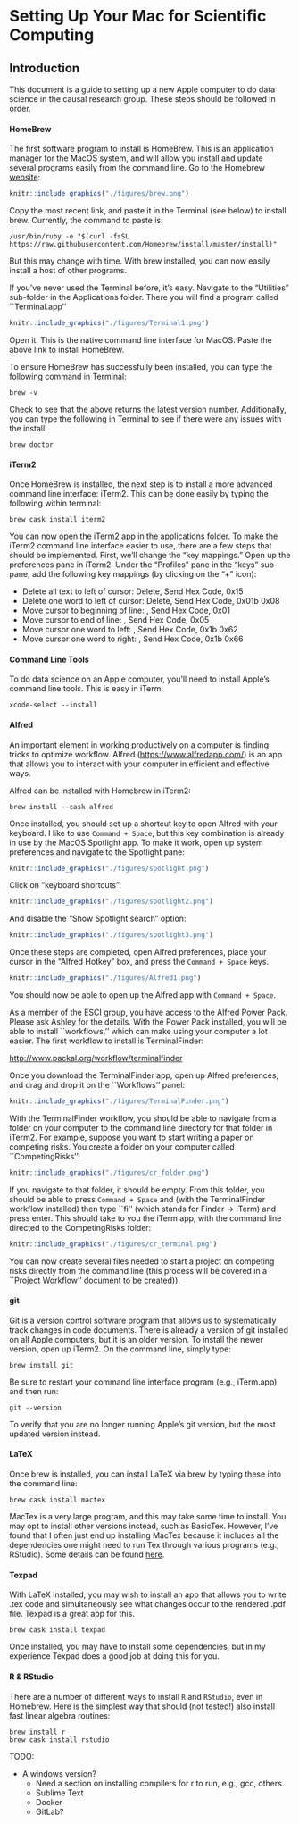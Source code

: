 
<br>
<br>
<br>

# Setting Up Your Mac for Scientific Computing

## Introduction

This document is a guide to setting up a new Apple computer to do data science in the causal research group. These steps should be followed in order.

#### HomeBrew

The first software program to install is HomeBrew. This is an application manager for the MacOS system, and will allow you install and update several programs easily from the command line. Go to the Homebrew [website](https://brew.sh/):

```r
knitr::include_graphics("./figures/brew.png")
```

Copy the most recent link, and paste it in the Terminal (see below) to install brew. Currently, the command to paste is:

```{}
/usr/bin/ruby -e "$(curl -fsSL https://raw.githubusercontent.com/Homebrew/install/master/install)"
```

But this may change with time. With brew installed, you can now easily install a host of other programs.

If you've never used the Terminal before, it's easy. Navigate to the "Utilities" sub-folder in the Applications folder. There you will find a program called ``Terminal.app'' 

```r
knitr::include_graphics("./figures/Terminal1.png")
```

Open it. This is the native command line interface for MacOS. Paste the above link to install HomeBrew.

To ensure HomeBrew has successfully been installed, you can type the following command in Terminal:
```{}
brew -v
```

Check to see that the above returns the latest version number. Additionally, you can type the following in Terminal to see if there were any issues with the install.

```{}
brew doctor
```

#### iTerm2

Once HomeBrew is installed, the next step is to install a more advanced command line interface: iTerm2. This can be done easily by typing the following within terminal:

```{}
brew cask install iterm2
```

You can now open the iTerm2 app in the applications folder. To make the iTerm2 command line interface easier to use, there are a few steps that should be implemented. First, we'll change the "key mappings." Open up the preferences pane in iTerm2. Under the "Profiles" pane in the "keys" sub-pane, add the following key mappings (by clicking on the "+" icon): 

  - Delete all text to left of cursor: \cmd Delete, Send Hex Code, 0x15 
  - Delete one word to left of cursor: \Alt Delete, Send Hex Code, 0x01b 0x08 
  - Move cursor to beginning of line: \cmd \arrowkey{<}, Send Hex Code, 0x01 
  - Move cursor to end of line: \cmd \arrowkey{>}, Send Hex Code, 0x05 
  - Move cursor one word to left: \Alt \arrowkey{<}, Send Hex Code, 0x1b 0x62 
  - Move cursor one word to right: \Alt \arrowkey{>}, Send Hex Code, 0x1b 0x66 

#### Command Line Tools

To do data science on an Apple computer, you'll need to install Apple's command line tools. This is easy in iTerm:

```{}
xcode-select --install
```

#### Alfred

An important element in working productively on a computer is finding tricks to optimize workflow. Alfred ([https://www.alfredapp.com/](https://www.alfredapp.com/)) is an app that allows you to interact with your computer in efficient and effective ways.

Alfred can be installed with Homebrew in iTerm2:

```{}
brew install --cask alfred
```

Once installed, you should set up a shortcut key to open Alfred with your keyboard. I like to use `Command + Space`, but this key combination is already in use by the MacOS Spotlight app. To make it work, open up system preferences and navigate to the Spotlight pane:

```r
knitr::include_graphics("./figures/spotlight.png")
```

Click on "keyboard shortcuts":

```r
knitr::include_graphics("./figures/spotlight2.png")
```

And disable the "Show Spotlight search" option:

```r
knitr::include_graphics("./figures/spotlight3.png")
```

Once these steps are completed, open Alfred preferences, place your cursor in the "Alfred Hotkey" box, and press the `Command + Space` keys. 

```r
knitr::include_graphics("./figures/Alfred1.png")
```

You should now be able to open up the Alfred app with `Command + Space`.

As a member of the ESCI group, you have access to the Alfred Power Pack. Please ask Ashley for the details. With the Power Pack installed, you will be able to install ``workflows,'' which can make using your computer a lot easier. The first workflow to install is TerminalFinder:


[http://www.packal.org/workflow/terminalfinder](http://www.packal.org/workflow/terminalfinder)

Once you download the TerminalFinder app, open up Alfred preferences, and drag and drop it on the ``Workflows'' panel:  

```r
knitr::include_graphics("./figures/TerminalFinder.png")
```

With the TerminalFinder workflow, you should be able to navigate from a folder on your computer to the command line directory for that folder in iTerm2. For example, suppose you want to start writing a paper on competing risks. You create a folder on your computer called ``CompetingRisks'':
```r
knitr::include_graphics("./figures/cr_folder.png")
```

If you navigate to that folder, it should be empty. From this folder, you should be able to press `Command + Space` and (with the TerminalFinder workflow installed) then type ``fi'' (which stands for Finder $\rightarrow$ iTerm) and press enter. This should take to you the iTerm app, with the command line directed to the CompetingRisks folder:
```r
knitr::include_graphics("./figures/cr_terminal.png")
```

You can now create several files needed to start a project on competing risks directly from the command line (this process will be covered in a ``Project Workflow'' document to be created)).

#### git

Git is a version control software program that allows us to systematically track changes in code documents. There is already a version of git installed on all Apple computers, but it is an older version. To install the newer version, open up iTerm2. On the command line, simply type:

```{}
brew install git	
```

Be sure to restart your command line interface program (e.g., iTerm.app) and then run:

```{}
git --version
```

To verify that you are no longer running Apple's git version, but the most updated version instead.

#### LaTeX

Once brew is installed, you can install LaTeX via brew by typing these into the command line:
```{}
brew cask install mactex
```

MacTex is a very large program, and this may take some time to install. You may opt to install other versions instead, such as BasicTex. However, I've found that I often just end up installing MacTex because it includes all the dependencies one might need to run Tex through various programs (e.g., RStudio). Some details can be found [here](https://tex.stackexchange.com/questions/974/why-is-the-mactex-distribution-so-large-is-there-anything-smaller-for-os-x).

#### Texpad

With LaTeX installed, you may wish to install an app that allows you to write .tex code and simultaneously see what changes occur to the rendered .pdf file. Texpad is a great app for this. 
```{}
brew cask install texpad
```

Once installed, you may have to install some dependencies, but in my experience Texpad does a good job at doing this for you.

#### R & RStudio

There are a number of different ways to install `R` and `RStudio`, even in Homebrew. Here is the simplest way that should (not tested!) also install fast linear algebra routines:
```{}
brew install r
brew cask install rstudio
```

TODO:

  - A windows version?
	- Need a section on installing compilers for r to run, e.g., gcc, others.
	- Sublime Text
	- Docker
	- GitLab?